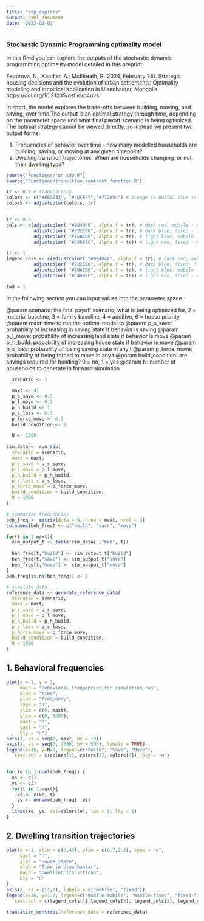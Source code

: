 ```yaml
---
title: "sdp_explore"
output: html_document
date: '2023-02-03'
---
```


### Stochastic Dynamic Programming optimality model

In this Rmd you can explore the outputs of the stochastic dynamic programming optimality model detailed in this preprint: 

Fedorova, N.; Kandler, A.; McElreath, R.(2024, February 28). Strategic housing decisions and the evolution of urban settlements: Optimality modeling and empirical application in Ulaanbaatar, Mongolia. https://doi.org/10.31235/osf.io/d4uvs

In short, the model explores the trade-offs between building, moving, and saving, over time.The output is an optimal strategy through time, depending on the parameter space and what final payoff scenario is being optimized. The optimal strategy cannot be viewed directly, so instead we present two output forms:

1. Frequencies of behavior over time - how many modelled households are building, saving, or moving at any given timepoint?
2. Dwelling transition trajectories: When are households changing, or not, their dwelling type? 


```r
source("Functions/run_sdp.R")
source("Functions/transition_contrast_function.R")

tr <- 0.9 # transparency
colors <- c("#FF5733", "#7DCFF7","#772854") # orange is build, blue is save, prune is move
colors <- adjustcolor(colors, tr)


tr <- 0.6
cols <- c(adjustcolor( "#994048", alpha.f = tr), # dark red, mobile - mobile
          adjustcolor( "#232160", alpha.f = tr), # dark blue, fixed - fixed
          adjustcolor( "#76A2D0", alpha.f = tr), # light blue, mobile - fixed
          adjustcolor( "#C4687C", alpha.f = tr)) # light red, fixed - mobile

tr <- 1
legend_cols <- c(adjustcolor( "#994048", alpha.f = tr), # dark red, mobile - mobile
          adjustcolor( "#232160", alpha.f = tr), # dark blue, fixed- fixed
          adjustcolor( "#76A2D0", alpha.f = tr), # light blue, mobile - fixed
          adjustcolor( "#C4687C", alpha.f = tr)) # light red, fixed - mobile

lwd = 1

```

In the following section you can input values into the parameter space.

@param scenario: the final payoff scenario, what is being optimized for, 2 = material baseline, 3 = family baseline, 4 = additive, 6 = house priority
@param maxt: time to run the optimal model to
@param p_s_save: probability of increasing in saving state if behavior is saving
@param p_l_move: probability of increasing land state if behavior is move
@param p_h_build: probability of increasing house state if behavior is move
@param p_s_loss: probability of losing saving state in any t
@param p_force_move: probability of being forced to move in any t
@param build_condition: are savings required for building? 0 = no, 1 = yes
@param N: number of households to generate in forward simulation

```r
  scenario <- 3
  
  maxt <- 41
  p_s_save <- 0.9
  p_l_move <- 0.3
  p_h_build <- 1
  p_s_loss <- 0.5
  p_force_move <- 0.5
  build_condition <- 0
  
  N <- 1000

```



```r
sim_data <- run_sdp(
  scenario = scenario,
  maxt = maxt,
  p_s_save = p_s_save,
  p_l_move = p_l_move,
  p_h_build = p_h_build,
  p_s_loss = p_s_loss,
  p_force_move = p_force_move,
  build_condition = build_condition,
  N = 1000
)

# summarize frequencies
beh_freq <- matrix(data = 0, nrow = maxt, ncol = 3)
colnames(beh_freq) <- c("build", "save", "move")

for(t in 1:maxt){
  sim_output_t <- table(sim_data[ ,"beh", t])
  
  beh_freq[t,"build"] <- sim_output_t["build"]
  beh_freq[t,"save"] <- sim_output_t["save"]
  beh_freq[t,"move"] <- sim_output_t["move"]
}
beh_freq[is.na(beh_freq)] <- 0

# simulate data
reference_data <- generate_reference_data(
  scenario = scenario,
  maxt = maxt,
  p_s_save = p_s_save,
  p_l_move = p_l_move,
  p_h_build = p_h_build,
  p_s_loss = p_s_loss,
  p_force_move = p_force_move,
  build_condition = build_condition,
  N = 1000
)

```

## 1. Behavioral frequencies 

```r
plot(x = 1, y = 1, 
     main = "Behavioral frequencies for simulation run",
     xlab = "time", 
     ylab = "frequency",
     type = "n", 
     xlim = c(0, maxt), 
     ylim = c(0, 1000),
     xaxt = "n",
     yaxt = "n",
     bty = "n")
axis(1, at = seq(0, maxt, by = 10))
axis(2, at = seq(0, 1000, by = 500), labels = TRUE)
legend(x=30, y=N/2, legend=c("Build", "Save", "Move"), 
   text.col = c(colors[1], colors[2], colors[3]), bty = "n")


for (e in 1:ncol(beh_freq)) {
  xs <- c()
  ys <- c()
  for(t in 1:maxt){
    xs <- c(xs, t)
    ys <- unname(beh_freq[ ,e])
  }
  lines(xs, ys, col=colors[e], lwd = 1, lty = 1)
}

```


## 2. Dwelling transition trajectories

```r

plot(x = 1, xlim = c(0,45), ylim = c(0.7,2.3), type = "n",
     yaxt = "n",
     ylab = "House state",
     xlab = "Time in Ulaanbaatar",
     main = "Dwelling transitions",
     bty = "n"
)
axis(2, at = c(1,2), labels = c("mobile", "fixed"))
legend(x=30, y=1.7, legend=c("mobile-mobile", "mobile-fixed", "fixed-fixed", "fixed-mobile"), 
   text.col = c(legend_cols[1],legend_cols[3], legend_cols[2], legend_cols[4]), bty = "n")

transition_contrast(reference_data = reference_data)

```





